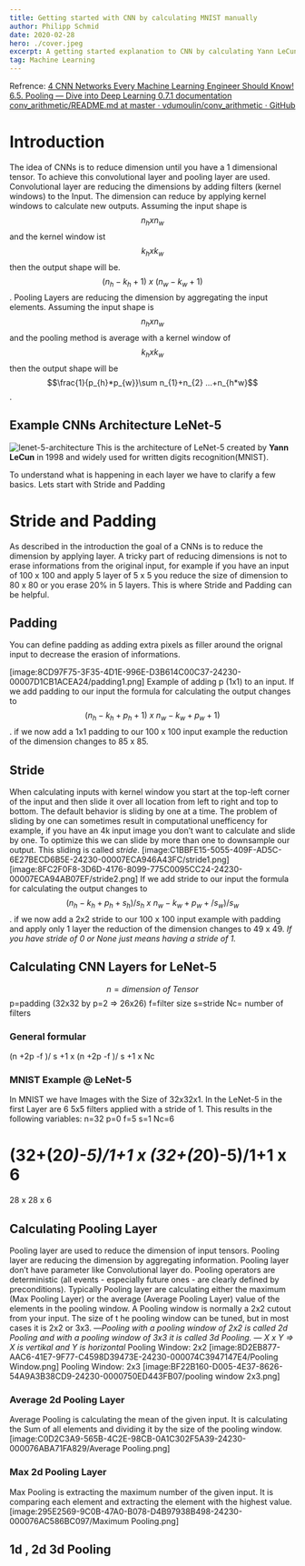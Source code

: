 ```yaml
---
title: Getting started with CNN by calculating MNIST manually
author: Philipp Schmid
date: 2020-02-28
hero: ./cover.jpeg
excerpt: A getting started explanation to CNN by calculating Yann LeCun LeNet-5 manually for handwritten digits.
tag: Machine Learning
---
```

Refrence: [4 CNN Networks Every Machine Learning Engineer Should Know!](https://medium.com/ml-cheat-sheet/4-cnn-networks-every-machine-learning-engineer-should-know-e9c62408fd76)
[6.5. Pooling — Dive into Deep Learning 0.7.1 documentation](https://d2l.ai/chapter_convolutional-neural-networks/pooling.html)
[conv_arithmetic/README.md at master · vdumoulin/conv_arithmetic · GitHub](https://github.com/vdumoulin/conv_arithmetic/blob/master/README.md)
# Introduction
The idea of CNNs is to reduce dimension until you have a 1 dimensional tensor. To achieve this convolutional layer and pooling layer are used. Convolutional layer are reducing the dimensions by adding filters (kernel windows) to the Input. The dimension can reduce by applying kernel windows to calculate new outputs. Assuming the input shape is $$n_{h} x n_{w}$$ and the kernel window ist $$k_{h} x k_{w}$$ then the output shape will be. 
$$
(n_{h} - k _{h}+1 )\ x\ (n_{w} - k_{w}+1 )
$$.
Pooling Layers are reducing the dimension by aggregating the input elements. Assuming the input shape is $$n_{h} x n_{w}$$ and the pooling method is average with a kernel window of $$k_{h} x k_{w}$$ then the output shape will be  
$$\frac{1}{p_{h}*p_{w}}\sum n_{1}+n_{2} ...+n_{h*w}$$ .
## Example CNNs Architecture LeNet-5
![lenet-5-architecture](./images/lenet-5.png)
This is the architecture of LeNet-5 created by **Yann LeCun** in 1998 and widely used for written digits recognition(MNIST).

To understand what is happening in each layer we have to clarify a few basics. Lets start with Stride and Padding

# Stride and Padding
As described in the introduction the goal of a CNNs is to reduce the dimension by applying layer. A tricky part of reducing dimensions is not to erase informations from the original input, for example if you have an input of 100 x 100 and apply 5 layer of 5 x 5 you reduce the size of dimension to 80 x 80 or you erase 20% in 5 layers. This is where Stride and Padding can be helpful.

## Padding
You can define padding as adding extra pixels as filler around the orignal input to decrease the erasion of informations.

[image:8CD97F75-3F35-4D1E-996E-D3B614C00C37-24230-00007D1CB1ACEA24/padding1.png]
Example of adding p (1x1) to an input.
If we add padding to our input the formula for calculating the output changes to
$$(n_{h} - k _{h}+p_{h}+1 )\ x \ n_{w} - k_{w}+p_{w}+1 )$$ .
if we now add a 1x1 padding to our 100 x 100 input example the reduction of the dimension changes to 85 x 85.
## Stride
When calculating inputs with kernel window you start at the top-left corner of the input and then slide it over all location from left to right and top to bottom. The default behavior is sliding by one at a time. The problem of sliding by one can sometimes result in computational unefficency for example, if you have an 4k input image you don’t want to calculate and slide by one. To optimize this we can slide by more than one to downsample our output. This sliding is called *stride*. 
[image:C1BBFE15-5055-409F-AD5C-6E27BECD6B5E-24230-00007ECA946A43FC/stride1.png]
[image:8FC2F0F8-3D6D-4176-8099-775C0095CC24-24230-00007ECA94AB07EF/stride2.png]
If we add stride to our input the formula for calculating the output changes to
$$(n_{h} - k _{h}+p_{h}+s_{h})/s_{h}\ x \ n_{w} - k_{w}+p_{w}+/s_{w} )/s_{w}$$ .
if we now add a 2x2 stride to our 100 x 100 input example with padding and apply only 1 layer the reduction of the dimension changes to 49 x 49.
_If you have stride of 0 or None just means having a stride of 1._

## Calculating CNN Layers for LeNet-5 
$$n=dimension\ of\ Tensor$$
p=padding (32x32 by p=2 => 26x26)
f=filter size
s=stride
Nc= number of filters
### General formular
(n +2p -f )/ s +1 x (n +2p -f )/ s +1 x Nc
### MNIST Example @ LeNet-5
In MNIST we have Images with the Size of 32x32x1. In the LeNet-5 in the first Layer are 6 5x5 filters applied with a stride of 1.  This results in the following variables:
n=32
p=0
f=5
s=1
Nc=6

(32+(2*0)-5)/1+1 x (32+(2*0)-5)/1+1 x 6
===
28 x 28 x 6
## Calculating Pooling Layer
Pooling layer are used to reduce the dimension of input tensors. Pooling layer are reducing the dimension by aggregating information. Pooling layer don’t have parameter like Convolutional layer do. Pooling operators are deterministic (all events - especially future ones - are clearly defined by preconditions).  Typically Pooling layer are calculating either the maximum (Max Pooling Layer) or the average (Average Pooling Layer) value of the elements in the pooling window. A Pooling window is normally a 2x2 cutout from your input. The size of t he pooling window can be tuned, but in most cases it is 2x2 or 3x3. —_Pooling with a pooling window of 2x2 is called 2d Pooling and with a pooling window of 3x3 it is called 3d Pooling._ —
_X x Y => X is vertikal and Y is horizontal_
Pooling Window: 2x2
[image:8D2EB877-AAC6-41E7-9F77-C4598D39473E-24230-000074C3947147E4/Pooling Window.png]
 Pooling Window: 2x3 
[image:BF22B160-D005-4E37-8626-54A9A3B38CD9-24230-0000750ED443FB07/pooling window 2x3.png]

### Average 2d Pooling Layer
Average Pooling is calculating the mean of the given input. It is calculating the Sum of all elements and dividing it by the size of the pooling window. 
[image:C0D2C3A9-565B-4C2E-98CB-0A1C302F5A39-24230-000076ABA71FA829/Average Pooling.png]


### Max 2d Pooling Layer
Max Pooling is extracting the maximum number of the given input. It is comparing each element and extracting the element with the highest value. 
[image:295E2569-9C0B-47A0-B078-D4B97938B498-24230-000076AC586BC097/Maximum Pooling.png]

## 1d , 2d 3d Pooling
